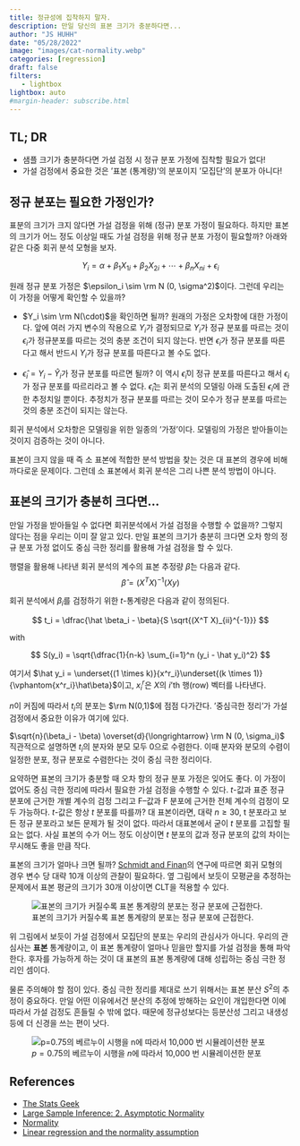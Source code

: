 ```yaml
---
title: 정규성에 집착하지 말자. 
description: 만일 당신의 표본 크기가 충분하다면...
author: "JS HUHH"
date: "05/28/2022"
image: "images/cat-normality.webp"
categories: [regression]
draft: false
filters:
   - lightbox
lightbox: auto
#margin-header: subscribe.html
---
```


## TL; DR 

- 샘플 크기가 충분하다면 가설 검정 시 정규 분포 가정에 집착할 필요가 없다!
- 가설 검정에서 중요한 것은 '표본 (통계량)'의 분포이지 '모집단'의 분포가 아니다! 

## 정규 분포는 필요한 가정인가? 

표분의 크기가 크지 않다면 가설 검정을 위해 (정규) 분포 가정이 필요하다. 하지만 표본의 크기가 어느 정도 이상일 때도 가설 검정을 위해 정규 분포 가정이 필요할까? 아래와 같은 다중 회귀 분석 모형을 보자. 

$$
Y_i = \alpha + \beta_1 X_{1i} + \beta_2 X_{2i} + \dotsb + \beta_n X_{ni} + \epsilon_i
$$

원래 정규 분포 가정은 $\epsilon_i \sim \rm N (0, \sigma^2)$이다. 그런데 우리는 이 가정을 어떻게 확인할 수 있을까? 

- $Y_i \sim \rm N(\cdot)$을 확인하면 될까? 원래의 가정은 오차항에 대한 가정이다. 앞에 여러 가지 변수의 작용으로 $Y_i$가 결정되므로 $Y_i$가 정규 분포를 따르는 것이 $\epsilon_i$가 정규분포를 따르는 것의 충분 조건이 되지 않는다. 반면 $\epsilon_i$가 정규 분포를 따른다고 해서 반드시 $Y_i$가 정규 분포를 따른다고 볼 수도 없다. 

- $\hat\epsilon_i = Y_i - \hat{Y}_i$가 정규 분포를 따르면 될까? 이 역시 $\hat\epsilon_i$이 정규 분포를 따른다고 해서 $\epsilon_i$가 정규 분포를 따르리라고 볼 수 없다. $\hat\epsilon_i$는 회귀 분석의 모델링 아래 도출된 $\epsilon_i$에 관한 추정치일 뿐이다. 추정치가 정규 분포를 따르는 것이 모수가 정규 분포를 따르는 것의 충분 조건이 되지는 않는다. 

회귀 분석에서 오차항은 모델링을 위한 일종의 '가정'이다. 모델링의 가정은 받아들이는 것이지 검증하는 것이 아니다. 

:::{ .column-margin }
표본이 크지 않을 때 즉 소 표본에 적합한 분석 방법을 찾는 것은 대 표본의 경우에 비해 까다로운 문제이다. 그런데 소 표본에서 회귀 분석은 그리 나쁜 분석 방법이 아니다. 
:::

## 표본의 크기가 충분히 크다면... 

만일 가정을 받아들일 수 없다면 회귀분석에서 가설 검정을 수행할 수 없을까? 그렇지 않다는 점을 우리는 이미 잘 알고 있다. 만일 표본의 크기가 충분히 크다면 오차 항의 정규 분포 가정 없이도 중심 극한 정리를 활용해 가설 검정을 할 수 있다. 

행렬을 활용해 나타낸 회귀 분석의 계수의 표본 추정량 $\hat \beta$는 다음과 같다. 
$$
\hat \beta = (X^T X)^{-1}(X y)
$$

회귀 분석에서 $\beta_i$를 검정하기 위한 $t$-통계량은 다음과 같이 정의된다. 

$$
t_i = \dfrac{\hat \beta_i - \beta}{S \sqrt{(X^T X)_{ii}^{-1}}} 
$$

with 

$$
S(y_i) = \sqrt{\dfrac{1}{n-k} \sum_{i=1}^n (y_i -  \hat y_i)^2}
$$

여기서 $\hat y_i = \underset{(1 \times k)}{x^r_i}\underset{(k \times 1)}{\vphantom{x^r_i}\hat\beta}$이고,  $x^r_i$은 $X$의 $i$'th 행(row) 벡터를 나타낸다. 


$n$이 커짐에 따라서 $t_i$의 분포는 $\rm N(0,1)$에 점점 다가간다. '중심극한 정리'가 가설 검정에서 중요한 이유가 여기에 있다. 

:::{ .column-margin }
$\sqrt{n}(\beta_i - \beta) \overset{d}{\longrightarrow} \rm N (0, \sigma_i)$ 직관적으로 설명하면 $t_i$의 분자와 분모 모두 0으로 수렴한다. 이때 분자와 분모의 수렴이 일정한 분포, 정규 분포로 수렴한다는 것이 중심 극한 정리이다. 
:::

요약하면 표본의 크기가 충분할 때 오차 항의 정규 분포 가정은 잊어도 좋다. 이 가정이 없어도 중심 극한 정리에 따라서 필요한 가설 검정을 수행할 수 있다. $t$-값과 표준 정규 분포에 근거한 개별 계수의 검정 그리고 F--값과 F 분포에 근거한 전체 계수의 검정이 모두 가능하다. $t$-값은 항상 $t$ 분포를 따를까? 대 표본이라면, 대략 $n \geq 30$, t 분포라고 보든 정규 분포라고 보든 문제가 될 것이 없다. 따라서 대표본에서 굳이 $t$ 분포를 고집할 필요는 없다. 사실 표본의 수가 어느 정도 이상이면 $t$ 분포의 값과 정규 분포의 값의 차이는 무시해도 좋을 만큼 작다. 

:::{ .column-margin }
표본의 크기가 얼마나 크면 될까? [Schmidt and Finan](https://www.jclinepi.com/article/S0895-4356(17) 30485-7)의 연구에 따르면 회귀 모형의 경우 변수 당 대략 10개 이상의 관찰이 필요하다. 옆 그림에서 보듯이 모평균을 추정하는 문제에서 표본 평균의 크기가 30개 이상이면 CLT을 적용할 수 있다. 
:::

::: {layout="[[-1, 4, -1]]"}
![표본의 크기가 커질수록 표본 통계량의 분포는 정규 분포에 근접한다.](http://player.slideplayer.com/76/12695720/slides/slide_3.jpg)
:::

위 그림에서 보듯이 가설 검정에서 모집단의 분포는 우리의 관심사가 아니다. 우리의 관심사는 **표본** 통계량이고, 이 표본 통계량이 얼마나 믿을만 할지를 가설 검정을 통해 파악한다. 후자를 가능하게 하는 것이 대 표본의 표본 통계량에 대해 성립하는 중심 극한 정리인 셈이다. 

물론 주의해야 할 점이 있다. 중심 극한 정리를 제대로 쓰기 위해서는 표본 분산 $S^2$의 추정이 중요하다. 만일 어떤 이유에서건 분산의 추정에 방해하는 요인이 개입한다면 이에 따라서 가설 검정도 흔들릴 수 밖에 없다. 때문에 정규성보다는 등분산성 그리고 내생성 등에 더 신경을 쓰는 편이 낫다. 

::: {layout="[[-20, 80, -20]]"}
![$p=0.75$의 베르누이 시행을 $n$에 따라서 10,000 번 시뮬레이션한 분포](https://raw.githubusercontent.com/dfsnow/clt/master/gifs/binom.gif){ .my-figure7 }
:::

## References

- [The Stats Geek](https://thestatsgeek.com/2013/08/07/assumptions-for-linear-regression/)
- [Large Sample Inference: 2. Asymptotic Normality](https://www.youtube.com/watch? v=dBB_atu-1QM)
- [Normality](https://www.statisticssolutions.com/free-resources/directory-of-statistical-analyses/normality/)
- [Linear regression and the normality assumption](https://discovery.ucl.ac.uk/id/eprint/10070182/1/Schmidt_UCL_depos_JCE2018.pdf)